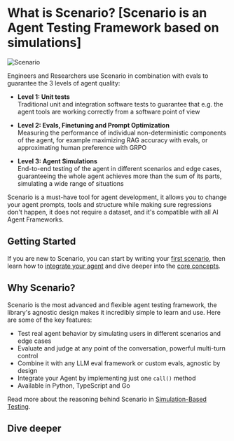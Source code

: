
# What is Scenario? [Scenario is an Agent Testing Framework based on simulations]

<div
  style={{
    display: "flex",
    justifyContent: "center",
    backgroundColor: "black",
  }}
>
  <Image
    src="/images/scenario.webp"
    alt="Scenario"
    style={{ maxWidth: "600px", width: "100%" }}
  />
</div>

Engineers and Researchers use Scenario in combination with evals to guarantee the 3 levels of agent quality:

- **Level 1: Unit tests**\
  Traditional unit and integration software tests to guarantee that e.g. the agent tools are working correctly from a software point of view

- **Level 2: Evals, Finetuning and Prompt Optimization**\
  Measuring the performance of individual non-deterministic components of the agent, for example maximizing RAG accuracy with evals, or approximating human preference with GRPO

- **Level 3: Agent Simulations**\
  End-to-end testing of the agent in different scenarios and edge cases, guaranteeing the whole agent achieves more than the sum of its parts, simulating a wide range of situations

Scenario is a must-have tool for agent development, it allows you to change your agent prompts, tools and structure while making sure regressions don't happen, it does not require a dataset, and it's compatible with all AI Agent Frameworks.

## Getting Started

If you are new to Scenario, you can start by writing your [first scenario](./introduction/getting-started), then
learn how to [integrate your agent](./agent-integration) and dive deeper into the [core concepts](./basics/concepts).

<div className="grid grid-cols-1 sm:grid-cols-2 lg:grid-cols-3 gap-6">
  <BlockLink
    icon="theater"
    title="Getting Started"
    description="Your First Scenario"
    href="/introduction/getting-started"
  />
  <BlockLink
    icon="bot"
    title="Agent Integration"
    description="Integrate your agent with Scenario"
    href="/agent-integration"
  />
  <BlockLink
    icon="blocks"
    title="Core Concepts"
    description="Learn the core concepts and capabilities"
    href="/basics/concepts"
  />
</div>

## Why Scenario?

Scenario is the most advanced and flexible agent testing framework, the library's agnostic design makes it incredibly simple to learn and use. Here are some of the key features:

- Test real agent behavior by simulating users in different scenarios and edge cases
- Evaluate and judge at any point of the conversation, powerful multi-turn control
- Combine it with any LLM eval framework or custom evals, agnostic by design
- Integrate your Agent by implementing just one <Link href="/agent-integration#the-agentadapter-interface" className="underline decoration-dotted decoration-gray-400 hover:no-underline">`call()`</Link> method
- Available in Python, TypeScript and Go

Read more about the reasoning behind Scenario in [Simulation-Based Testing](./introduction/simulation-based-testing).

## Dive deeper

<div className="grid grid-cols-1 sm:grid-cols-2 lg:grid-cols-3 gap-6">
  <BlockLink
    icon="notebook-pen"
    title="Writing Scenarios"
    description="Learn how to create effective scenario tests"
    href="/basics/writing-scenarios"
  />
  <BlockLink
    icon="scroll-text"
    title="Scripted Simulations"
    description="Precise control over the conversation flow"
    href="/basics/scripted-simulations"
  />
  <BlockLink
    icon="bug"
    title="Debug Mode"
    description="Step through scenarios interactively"
    href="/basics/debug-mode"
  />
  <BlockLink
    icon="settings"
    title="Configuration"
    description="Project config, env vars, and logging"
    href="/basics/configuration"
  />
  <BlockLink
    icon="test-tube"
    title="Test Runner Integration"
    description="Integrate with Vitest and Jest"
    href="/basics/test-runner-integration"
  />
</div>
